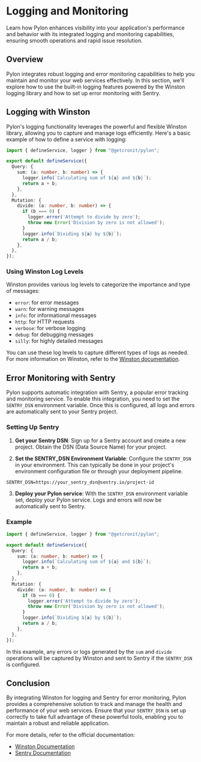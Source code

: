 # Logging and Monitoring

Learn how Pylon enhances visibility into your application's performance and behavior with its integrated logging and monitoring capabilities, ensuring smooth operations and rapid issue resolution.

## Overview

Pylon integrates robust logging and error monitoring capabilities to help you maintain and monitor your web services effectively. In this section, we'll explore how to use the built-in logging features powered by the Winston logging library and how to set up error monitoring with Sentry.

## Logging with Winston

Pylon's logging functionality leverages the powerful and flexible Winston library, allowing you to capture and manage logs efficiently. Here's a basic example of how to define a service with logging:

```typescript
import { defineService, logger } from "@getcronit/pylon";

export default defineService({
  Query: {
    sum: (a: number, b: number) => {
      logger.info(`Calculating sum of ${a} and ${b}`);
      return a + b;
    },
  },
  Mutation: {
    divide: (a: number, b: number) => {
      if (b === 0) {
        logger.error('Attempt to divide by zero');
        throw new Error('Division by zero is not allowed');
      }
      logger.info(`Dividing ${a} by ${b}`);
      return a / b;
    },
  },
});
```

### Using Winston Log Levels

Winston provides various log levels to categorize the importance and type of messages:

* `error`: for error messages
* `warn`: for warning messages
* `info`: for informational messages
* `http`: for HTTP requests
* `verbose`: for verbose logging
* `debug`: for debugging messages
* `silly`: for highly detailed messages

You can use these log levels to capture different types of logs as needed. For more information on Winston, refer to the [Winston documentation](https://github.com/winstonjs/winston).

## Error Monitoring with Sentry

Pylon supports automatic integration with Sentry, a popular error tracking and monitoring service. To enable this integration, you need to set the `SENTRY_DSN` environment variable. Once this is configured, all logs and errors are automatically sent to your Sentry project.

### Setting Up Sentry

1. **Get your Sentry DSN**: Sign up for a Sentry account and create a new project. Obtain the DSN (Data Source Name) for your project.

2. **Set the SENTRY\_DSN Environment Variable**: Configure the `SENTRY_DSN` in your environment. This can typically be done in your project's environment configuration file or through your deployment pipeline.

```env
SENTRY_DSN=https://your_sentry_dsn@sentry.io/project-id
```

3. **Deploy your Pylon service**: With the `SENTRY_DSN` environment variable set, deploy your Pylon service. Logs and errors will now be automatically sent to Sentry.

### Example

```typescript
import { defineService, logger } from "@getcronit/pylon";

export default defineService({
  Query: {
    sum: (a: number, b: number) => {
      logger.info(`Calculating sum of ${a} and ${b}`);
      return a + b;
    },
  },
  Mutation: {
    divide: (a: number, b: number) => {
      if (b === 0) {
        logger.error('Attempt to divide by zero');
        throw new Error('Division by zero is not allowed');
      }
      logger.info(`Dividing ${a} by ${b}`);
      return a / b;
    },
  },
});
```

In this example, any errors or logs generated by the `sum` and `divide` operations will be captured by Winston and sent to Sentry if the `SENTRY_DSN` is configured.

## Conclusion

By integrating Winston for logging and Sentry for error monitoring, Pylon provides a comprehensive solution to track and manage the health and performance of your web services. Ensure that your `SENTRY_DSN` is set up correctly to take full advantage of these powerful tools, enabling you to maintain a robust and reliable application.

For more details, refer to the official documentation:

* [Winston Documentation](https://github.com/winstonjs/winston)
* [Sentry Documentation](https://docs.sentry.io/)
